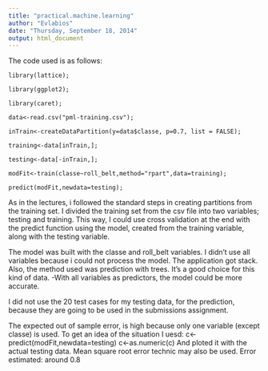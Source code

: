 ```yaml
---
title: "practical.machine.learning"
author: "Evlabios"
date: "Thursday, September 18, 2014"
output: html_document
---
```

The code used is as follows:

  	library(lattice);
  
  	library(ggplot2);
  
  	library(caret);

  	data<-read.csv("pml-training.csv");
  
	inTrain<-createDataPartition(y=data$classe, p=0.7, list = FALSE);
  
  	training<-data[inTrain,];
  
  	testing<-data[-inTrain,];
  
  	modFit<-train(classe~roll_belt,method="rpart",data=training);
  
  	predict(modFit,newdata=testing);


As in the lectures, i followed the standard steps in creating partitions from the training set. I divided the training set from the csv file into two variables; testing and training.
This way, I could use cross validation at the end with the predict function using the model, created from the training variable, along with the testing variable.

The model was built with the classe and roll_belt variables.
I didn't use all variables because i could not process the model. The application got stack.
Also, the method used was prediction with trees. It's a good choice for this kind of data.
-With all variables as predictors, the model could be more accurate.

I did not use the 20 test cases for my testing data, for the prediction, because they are going to be used in the submissions assignment.

The expected out of sample error, is high because only one variable (except classe) is used. To get an idea of the situation I uesd:
c<-predict(modFit,newdata=testing)
c<-as.numeric(c)
And ploted it with the actual testing data.
Mean square root error technic may also be used.
Error estimated: around 0.8
